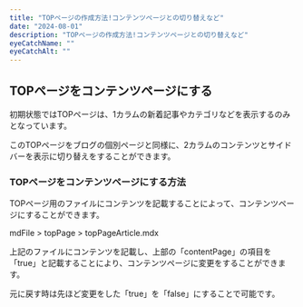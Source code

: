 ```yaml
---
title: "TOPページの作成方法!コンテンツページとの切り替えなど"
date: "2024-08-01"
description: "TOPページの作成方法!コンテンツページとの切り替えなど"
eyeCatchName: ""
eyeCatchAlt: ""
---
```


## TOPページをコンテンツページにする

初期状態ではTOPページは、1カラムの新着記事やカテゴリなどを表示するのみとなっています。

このTOPページをブログの個別ページと同様に、2カラムのコンテンツとサイドバーを表示に切り替えをすることができます。

### TOPページをコンテンツページにする方法

TOPページ用のファイルにコンテンツを記載することによって、コンテンツページにすることができます。

mdFile > topPage > topPageArticle.mdx

上記のファイルにコンテンツを記載し、上部の「contentPage」の項目を「true」と記載することにより、コンテンツページに変更をすることができます。

元に戻す時は先ほど変更をした「true」を「false」にすることで可能です。